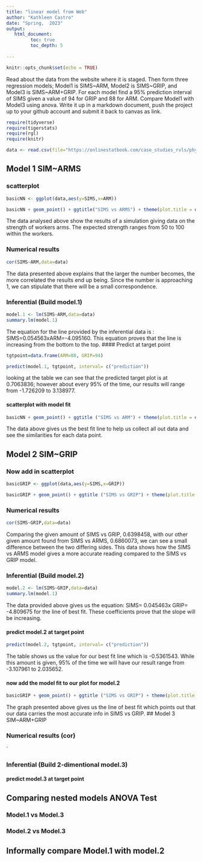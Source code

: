 ```yaml
---
title: "linear model from Web"
author: "Kathleen Castro"
date: "Spring,  2023"
output:
   html_document:
         toc: true
         toc_depth: 5
        
---
```


```r
knitr::opts_chunk$set(echo = TRUE)
```

Read about the data from the website where it is staged.  Then form three regression models; Model1 is SIMS~ARM, Model2 is SIMS~GRIP, and Model3 is SIMS~ARM+GRIP. For each model find a 95% prediction interval of SIMS given a value of 94  for GRIP and 88 for ARM. Compare Model1 with Model3 using anova. Write it up in a markdown document, push the project up to your github account and submit it back to canvas as link. 

 


```r
require(tidyverse)
require(tigerstats)
require(rgl)
require(knitr)

```

```r
data <- read.csv(file="https://onlinestatbook.com/case_studies_rvls/physical_strength/data.txt",sep="",header=TRUE)  

```

## Model 1 SIM~ARMS

### scatterplot
```r
basicNN <- ggplot(data,aes(y=SIMS,x=ARM))
```
```r
basicNN + geom_point() + ggtitle("SIMS vs ARMS") + theme(plot.title = element_text(hjust = 0.5, size = 20))
```
  
The data analysed above show the results of a simulation giving data on the strength of workers arms. The expected strength ranges from 50 to 100 within the workers. 

### Numerical results
```r
cor(SIMS~ARM,data=data)
```
  
The data presented above explains that the larger the number becomes, the more correlated the results end up being. Since the number is approaching 1, we can stipulate that there will be a small correspondence.

### Inferential  (Build model.1)
```r
model.1 <- lm(SIMS~ARM,data=data)
summary.lm(model.1)
```
  
The equation for the line provided by the inferential data is : SIMS=0.054563xARM=-4.095160. This equation proves that the line is increasing from the bottom to the top.
#### Predict at target point

```r
tgtpoint=data.frame(ARM=88, GRIP=94)

predict(model.1, tgtpoint, interval= c("prediction"))
```
  
looking at the table we can see that the predicted target plot is at 0.7063836; however about every 95% of the time, our results will range from -1.726209 to 3.138977.



#### scatterplot with model fit
```r
basicNN + geom_point() + ggtitle ("SIMS vs ARM") + theme(plot.title = element_text(hjust = 0.5, size = 20)) + geom_smooth(method=lm)
```   
  
The data above gives us the best fit line to help us collect all out data and see the similarities for each data point.

## Model 2 SIM~GRIP

### Now add in scatterplot

```r
basicGRIP <- ggplot(data,aes(y=SIMS,x=GRIP))

basicGRIP + geom_point() + ggtitle ("SIMS vs GRIP") + theme(plot.title = element_text(hjust = 0.5, size = 20))
```  


### Numerical results 
```r
cor(SIMS~GRIP,data=data)
```
  
Comparing the given amount of SIMS vs GRIP, 0.6398458, with our other given amount found from SIMS vs ARMS, 0.6860073, we can see a small difference between the two differing sides. This data shows how the SIMS vs ARMS model gives a more accurate reading compared to the SIMS vs GRIP model.

### Inferential  (Build model.2)
```r
model.2 <- lm(SIMS~GRIP,data=data)
summary.lm(model.1)
```  
  
The data provided above gives us the equation: SIMS= 0.045463x GRIP= -4.809675 for the line of best fit. These coefficients prove that the slope will be increasing.

#### predict model.2 at target point
```r
predict(model.2, tgtpoint, interval= c("prediction"))
```
  
The table shows us the value for our best fit line which is -0.5361543. While this amount is given, 95% of the time we will have our result range from -3.107961 to 2.035652.

#### now add the model fit to our plot for model.2
```r
basicGRIP + geom_point() + ggtitle ("SIMS vs GRIP") + theme(plot.title = element_text(hjust = 0.5, size = 20)) + geom_smooth(method=lm)
```    
  
The graph presented above gives us the line of best fit which points out that our data carries the most accurate info in SIMS vs GRIP.
## Model 3 SIM~ARM+GRIP

### Numerical results (cor)

`
  
### Inferential  (Build 2-dimentional model.3)

#### predict model.3 at target point
  

## Comparing nested models ANOVA Test

### Model.1 vs Model.3
### Model.2 vs Model.3

## Informally compare Model.1 with model.2

